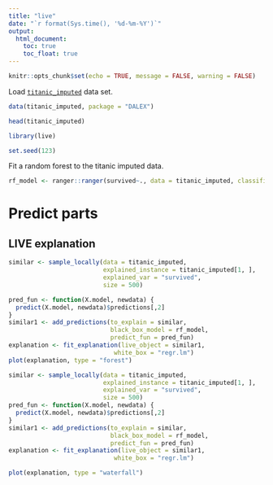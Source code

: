 ```yaml
---
title: "live"
date: "`r format(Sys.time(), '%d-%m-%Y')`"
output:
  html_document:
    toc: true
    toc_float: true
---
```


```r
knitr::opts_chunk$set(echo = TRUE, message = FALSE, warning = FALSE)
```

Load [`titanic_imputed`](https://modeloriented.github.io/DALEX/reference/titanic.html) data set.

```r
data(titanic_imputed, package = "DALEX")

head(titanic_imputed)
```


```r
library(live)

set.seed(123)
```

Fit a random forest to the titanic imputed data.

```r
rf_model <- ranger::ranger(survived~., data = titanic_imputed, classification = TRUE, probability = TRUE)
```





# Predict parts

## LIVE explanation


```r
similar <- sample_locally(data = titanic_imputed,
                          explained_instance = titanic_imputed[1, ],
                          explained_var = "survived",
                          size = 500)

pred_fun <- function(X.model, newdata) {
  predict(X.model, newdata)$predictions[,2]
}
similar1 <- add_predictions(to_explain = similar,
                            black_box_model = rf_model,
                            predict_fun = pred_fun)
explanation <- fit_explanation(live_object = similar1,
                             white_box = "regr.lm")
plot(explanation, type = "forest")
```




```r
similar <- sample_locally(data = titanic_imputed,
                          explained_instance = titanic_imputed[1, ],
                          explained_var = "survived",
                          size = 500)
pred_fun <- function(X.model, newdata) {
  predict(X.model, newdata)$predictions[,2]
}
similar1 <- add_predictions(to_explain = similar,
                            black_box_model = rf_model,
                            predict_fun = pred_fun)
explanation <- fit_explanation(live_object = similar1,
                             white_box = "regr.lm")

plot(explanation, type = "waterfall")
```


